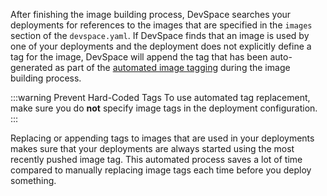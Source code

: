 After finishing the image building process, DevSpace searches your deployments for references to the images that are specified in the `images` section of the `devspace.yaml`. If DevSpace finds that an image is used by one of your deployments and the deployment does not explicitly define a tag for the image, DevSpace will append the tag that has been auto-generated as part of the [automated image tagging](../../configuration/images/basics.mdx#6-tag-image) during the image building process.

:::warning Prevent Hard-Coded Tags
To use automated tag replacement, make sure you do **not** specify image tags in the deployment configuration.
:::

Replacing or appending tags to images that are used in your deployments makes sure that your deployments are always started using the most recently pushed image tag. This automated process saves a lot of time compared to manually replacing image tags each time before you deploy something.
